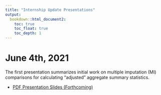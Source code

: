 ```yaml
---
title: "Internship Update Presentations"
output: 
  bookdown::html_document2: 
    toc: true
    toc_float: true
    toc_depth: 1
---
```


# June 4th, 2021

The first presentation summarizes initial work on multiple imputation (MI) comparisons for calculating "adjusted" aggregate summary statistics. 

* <a href="https://centerforassessment.github.io/Internship_2021/articles/NCME_SGP_Training_Session_Presentation_040711.pdf" target="_blank">PDF Presentation Slides (Forthcoming)</a>


